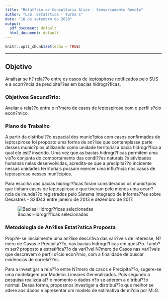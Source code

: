 ```yaml
---
title: "Relat?rio de Consultoria Alice - Sensoriamento Remoto"
author: "Lab. Estat?tica - Turma C"
date: "16 de setembro de 2020"
output:
  pdf_document: default
  html_document: default
---
```


```r
knitr::opts_chunk$set(echo = TRUE)
```

***
## Objetivo

Analisar se h? rela??o entre os casos de leptospirose notificados pelo SUS e a ocorr?ncia de precipita??es em bacias hidrogr?ficas.

### Objetivos Secund?rio:

Avaliar a rela??o entre o n?mero de casos de leptospirose com o perfil s?cio econ?mico.



### Plano de Trabalho


A partir da distribui??o espacial dos munic?pios com casos confirmados de leptospirose foi proposto uma forma de an?lise que contemplasse parte desses munic?pios utilizando como unidade territorial a bacia hidrogr?fica a qual ele est? inserido. Uma vez que as bacias hidrogr?ficas permitem uma vis?o conjunta do comportamento das condi??es naturais ?s atividades humanas nelas desenvolvidas, acredita-se que a precipita??o incidente nessas unidades territoriais possam exercer uma influ?ncia nos casos de leptospirose nesses mun?cipios. 

Para escolha das bacias hidrogr?ficas foram considerados os munic?pios que tinham casos de leptospirose e que tiveram pelo menos uma ocorr?ncia de inunda??o registrados pelo Sistema Integrado de Informa??es sobre Desastres - S2ID43 entre janeiro de 2013 e dezembro de 2017.

![Bacias Hidrogr?ficas selecionadas](C:\Users\celso\Dropbox\Lab1\Lab_1_Alice\bacia.jpg)



### Metodologia de An?lise Estat?stica Proposta

Prop?e-se inicialmente uma an?lise descritiva das vari?veis de interesse, N?mero de Casos e Precipita??o, nas bacias hidrogr?ficas em quest?o. Tamb?m ser? proposto a estratifica??o da vari?vel N?mero de Casos nas vari?veis que descrevem o perfil s?cio econ?mio, com a finalidade de buscar evidencias de correla??es. 


Para a investigar a rela??o entre N?mero de casos e Precipita??o, sugere-se uma modelagem por Modelos Lineares Generalizados. Pois segundo a pesquisa realizda at? o momento o dados n?o se aderem a ditribui??o normal. Dessa forma, proposmos investigar a distribui??o que melhor se adere aos dados e apresentar um modelo de estimativa de m?dia por MLG.


